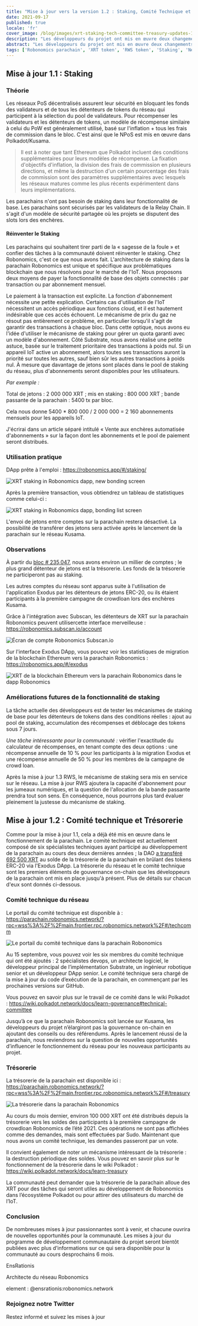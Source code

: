 ```yaml
---
title: "Mise à jour vers la version 1.2 : Staking, Comité Technique et Trésorerie"
date: 2021-09-17
published: true
locale: 'fr'
cover_image: /blog/images/xrt-staking-tech-committee-treasury-updates-1-2/113_Up_to_version_1_2_stakingtech_comm_treasury.jpg
description: "Les développeurs du projet ont mis en œuvre deux changements importants dans le fonctionnement de la parachain Robonomics. Le premier est l'inclusion du staking XRT, et le second est le lancement des premiers mécanismes de gouvernance on-chain."
abstract: "Les développeurs du projet ont mis en œuvre deux changements importants dans le fonctionnement de la parachain Robonomics. Le premier est l'inclusion du staking XRT, et le second est le lancement des premiers mécanismes de gouvernance on-chain."
tags: ['Robonomics parachain', 'XRT token', 'RWS token', 'Staking', 'New release']
---
```


## Mise à jour 1.1 : Staking

### Théorie

Les réseaux PoS décentralisés assurent leur sécurité en bloquant les fonds des validateurs et de tous les détenteurs de tokens du réseau qui participent à la sélection du pool de validateurs. Pour récompenser les validateurs et les détenteurs de tokens, un modèle de récompense similaire à celui du PoW est généralement utilisé, basé sur l'inflation + tous les frais de commission dans le bloc. C'est ainsi que le NPoS est mis en œuvre dans Polkadot/Kusama.

> Il est à noter que tant Ethereum que Polkadot incluent des conditions supplémentaires pour leurs modèles de récompense. La fixation d'objectifs d'inflation, la division des frais de commission en plusieurs directions, et même la destruction d'un certain pourcentage des frais de commission sont des paramètres supplémentaires avec lesquels les réseaux matures comme les plus récents expérimentent dans leurs implémentations.

Les parachains n'ont pas besoin de staking dans leur fonctionnalité de base. Les parachains sont sécurisés par les validateurs de la Relay Chain. Il s'agit d'un modèle de sécurité partagée où les projets se disputent des slots lors des enchères.

#### Réinventer le Staking

Les parachains qui souhaitent tirer parti de la « sagesse de la foule » et confier des tâches à la communauté doivent réinventer le staking. Chez Robonomics, c'est ce que nous avons fait. L'architecture de staking dans la parachain Robonomics est unique et spécifique aux problématiques blockchain que nous résolvons pour le marché de l'IoT. Nous proposons deux moyens de payer la fonctionnalité de base des objets connectés : par transaction ou par abonnement mensuel.

Le paiement à la transaction est explicite. La fonction d'abonnement nécessite une petite explication. Certains cas d'utilisation de l'IoT nécessitent un accès périodique aux fonctions cloud, et il est hautement indésirable que ces accès échouent. Le mécanisme de prix du gaz ne résout pas entièrement ce problème, en particulier lorsqu'il s'agit de garantir des transactions à chaque bloc. Dans cette optique, nous avons eu l'idée d'utiliser le mécanisme de staking pour gérer un quota garanti avec un modèle d'abonnement. Côté Substrate, nous avons réalisé une petite astuce, basée sur le traitement prioritaire des transactions à poids nul. Si un appareil IoT active un abonnement, alors toutes ses transactions auront la priorité sur toutes les autres, sauf bien sûr les autres transactions à poids nul. À mesure que davantage de jetons sont placés dans le pool de staking du réseau, plus d'abonnements seront disponibles pour les utilisateurs.

<TextCard>

*Par exemple :*

Total de jetons : 2 000 000 XRT ;
mis en staking : 800 000 XRT ;
bande passante de la parachain : 5400 tx par bloc.

Cela nous donne 5400 * 800 000 / 2 000 000 = 2 160 abonnements mensuels pour les appareils IoT.

</TextCard>

J'écrirai dans un article séparé intitulé « Vente aux enchères automatisée d'abonnements » sur la façon dont les abonnements et le pool de paiement seront distribués.

### Utilisation pratique

DApp prête à l'emploi : https://robonomics.app/#/staking/

![XRT staking in Robonomics dapp, new bonding screen](/blog/images/xrt-staking-tech-committee-treasury-updates-1-2/image2.jpg)

Après la première transaction, vous obtiendrez un tableau de statistiques comme celui-ci :

![XRT staking in Robonomics dapp, bonding list screen](/blog/images/xrt-staking-tech-committee-treasury-updates-1-2/image4.jpg)

L'envoi de jetons entre comptes sur la parachain restera désactivé. La possibilité de transférer des jetons sera activée après le lancement de la parachain sur le réseau Kusama.

### Observations

À partir du [bloc # 235,047](https://robonomics.subscan.io/block/235047), nous avons environ un millier de comptes ; le plus grand détenteur de jetons est la trésorerie. Les fonds de la trésorerie ne participeront pas au staking.

Les autres comptes du réseau sont apparus suite à l'utilisation de l'application Exodus par les détenteurs de jetons ERC-20, ou ils étaient participants à la première campagne de crowdloan lors des enchères Kusama.

Grâce à l'intégration avec Subscan, les détenteurs de XRT sur la parachain Robonomics peuvent utilisercette interface merveilleuse : https://robonomics.subscan.io/account

![Écran de compte Robonomics Subscan.io](/blog/images/xrt-staking-tech-committee-treasury-updates-1-2/image3.jpg)

Sur l'interface Exodus DApp, vous pouvez voir les statistiques de migration de la blockchain Ethereum vers la parachain Robonomics : https://robonomics.app/#/exodus

![XRT de la blockchain Ethereum vers la parachain Robonomics dans le dapp Robonomics](/blog/images/xrt-staking-tech-committee-treasury-updates-1-2/image6.jpg)

### Améliorations futures de la fonctionnalité de staking

La tâche actuelle des développeurs est de tester les mécanismes de staking de base pour les détenteurs de tokens dans des conditions réelles : ajout au pool de staking, accumulation des récompenses et déblocage des tokens sous 7 jours.

*Une tâche intéressante pour la communauté :* vérifier l'exactitude du calculateur de récompenses, en tenant compte des deux options : une récompense annuelle de 10 % pour les participants à la migration Exodus et une récompense annuelle de 50 % pour les membres de la campagne de crowd loan.

Après la mise à jour 1.3 RWS, le mécanisme de staking sera mis en service sur le réseau. La mise à jour RWS ajoutera la capacité d'abonnement pour les jumeaux numériques, et la question de l'allocation de la bande passante prendra tout son sens. En conséquence, nous pourrons plus tard évaluer pleinement la justesse du mécanisme de staking.

## Mise à jour 1.2 : Comité technique et Trésorerie

Comme pour la mise à jour 1.1, cela a déjà été mis en œuvre dans le fonctionnement de la parachain. Le comité technique est actuellement composé de six spécialistes techniques ayant participé au développement de la parachain au cours des deux dernières années ; la DAO [a transféré 692 500 XRT](https://etherscan.io/tx/0x6b9a9cbe7d21badf565ebce0fb50b865da8f5f784899db5fb455d1b276d14acf) au solde de la trésorerie de la parachain en brûlant des tokens ERC-20 via l'Exodus DApp. La trésorerie du réseau et le comité technique sont les premiers éléments de gouvernance on-chain que les développeurs de la parachain ont mis en place jusqu'à présent. Plus de détails sur chacun d'eux sont donnés ci-dessous.

### Comité technique du réseau

Le portail du comité technique est disponible à : https://parachain.robonomics.network/?rpc=wss%3A%2F%2Fmain.frontier.rpc.robonomics.network%2F#/techcomm

![Le portail du comité technique dans la parachain Robonomics](/blog/images/xrt-staking-tech-committee-treasury-updates-1-2/image5.jpg)

Au 15 septembre, vous pouvez voir les six membres du comité technique qui ont été ajoutés : 2 spécialistes devops, un architecte logiciel, le développeur principal de l’implémentation Substrate, un ingénieur robotique senior et un développeur DApp senior.
Le comité technique sera chargé de la mise à jour du code d’exécution de la parachain, en commençant par les prochaines versions sur GitHub.

Vous pouvez en savoir plus sur le travail de ce comité dans le wiki Polkadot : https://wiki.polkadot.network/docs/learn-governance#technical-committee

Jusqu’à ce que la parachain Robonomics soit lancée sur Kusama, les développeurs du projet n’élargiront pas la gouvernance on-chain en ajoutant des conseils ou des référendums. Après le lancement réussi de la parachain, nous reviendrons sur la question de nouvelles opportunités d’influencer le fonctionnement du réseau pour les nouveaux participants au projet.

### Trésorerie

La trésorerie de la parachain est disponible ici : https://parachain.robonomics.network/?rpc=wss%3A%2F%2Fmain.frontier.rpc.robonomics.network%2F#/treasury

![La trésorerie dans la parachain Robonomics](/blog/images/xrt-staking-tech-committee-treasury-updates-1-2/image1.jpg)

Au cours du mois dernier, environ 100 000 XRT ont été distribués depuis la trésorerie vers les soldes des participants à la première campagne de crowdloan Robonomics de l’été 2021. Ces opérations ne sont pas affichées comme des demandes, mais sont effectuées par Sudo. Maintenant que nous avons un comité technique, les demandes passeront par un vote.

Il convient également de noter un mécanisme intéressant de la trésorerie : la destruction périodique des soldes. Vous pouvez en savoir plus sur le fonctionnement de la trésorerie dans le wiki Polkadot : https://wiki.polkadot.network/docs/learn-treasury

La communauté peut demander que la trésorerie de la parachain alloue des XRT pour des tâches qui seront utiles au développement de Robonomics dans l’écosystème Polkadot ou pour attirer des utilisateurs du marché de l’IoT.

### Conclusion

De nombreuses mises à jour passionnantes sont à venir, et chacune ouvrira de nouvelles opportunités pour la communauté. Les mises à jour du programme de développement communautaire du projet seront bientôt publiées avec plus d’informations sur ce qui sera disponible pour la communauté au cours desprochains 6 mois.

<TextCard image="/avatars/Sergei-Lonshakov.jpg" back="transparent" imageSize="big">

EnsRationis

Architecte du réseau Robonomics

element : @ensrationis:robonomics.network

</TextCard>


<TextCard icon="/icons/icon-notification.png" link="https://twitter.com/AIRA_Robonomics">

### Rejoignez notre Twitter

Restez informé et suivez les mises à jour

</TextCard>
